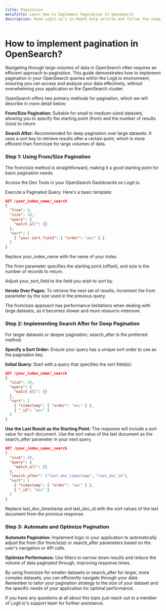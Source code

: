 ```yaml
---
title: Pagination
metaTitle: Learn How to Implement Pagination in OpenSearch
description: Read Logit.io’s in-depth help article and follow the steps to learn how to implement pagination in OpenSearch
---
```


# How to implement pagination in OpenSearch?

Navigating through large volumes of data in OpenSearch often requires 
an efficient approach to pagination. This guide demonstrates how to 
implement pagination in your OpenSearch queries within the Logit.io 
environment, ensuring you can access and analyze your data effectively, 
without overwhelming your application or the OpenSearch cluster.

OpenSearch offers two primary methods for pagination, which we will 
describe in more detail below:

**From/Size Pagination:** Suitable for small to medium-sized datasets, 
allowing you to specify the starting point (from) and the number of results (size) to return.

**Search After:** Recommended for deep pagination over large datasets. 
It uses a sort key to retrieve results after a certain point, which is 
more efficient than from/size for large volumes of data.

### Step 1: Using From/Size Pagination
The from/size method is straightforward, making it a good starting point for basic pagination needs.

Access the Dev Tools in your OpenSearch Dashboards on Logit.io. 

Execute a Paginated Query: Here's a basic template:

```json copy
GET /your_index_name/_search
{
  "from": 0,
  "size": 10,
  "query": {
    "match_all": {}
  },
  "sort": [
    { "your_sort_field": { "order": "asc" } }
  ]
}
```

Replace your_index_name with the name of your index.

The from parameter specifies the starting point (offset), and size is the number of records to return.

Adjust your_sort_field to the field you wish to sort by.

**Iterate Over Pages:** To retrieve the next set of results, 
increment the from parameter by the size used in the previous query.

<Callout type="info">
  The from/size approach has performance limitations when 
  dealing with large datasets, as it becomes slower and 
  more resource-intensive.
</Callout>

### Step 2: Implementing Search After for Deep Pagination
For larger datasets or deeper pagination, search_after is the preferred method.

**Specify a Sort Order:** Ensure your query has a unique sort order to use as the pagination key.

**Initial Query:** Start with a query that specifies the sort field(s):

```json copy
GET /your_index_name/_search
{
  "size": 10,
  "query": {
    "match_all": {}
  },
  "sort": [
    { "timestamp": { "order": "asc" } },
    { "_id": "asc" }
  ]
}
```

**Use the Last Result as the Starting Point:** The response will include 
a sort value for each document. Use the sort value of the last document 
as the search_after parameter in your next query.

```json copy
GET /your_index_name/_search
{
  "size": 10,
  "query": {
    "match_all": {}
  },
  "search_after": ["last_doc_timestamp", "last_doc_id"],
  "sort": [
    { "timestamp": { "order": "asc" } },
    { "_id": "asc" }
  ]
}
```

Replace last_doc_timestamp and last_doc_id with the sort 
values of the last document from the previous response.

### Step 3: Automate and Optimize Pagination

**Automate Pagination:** Implement logic in your application to 
automatically adjust the from (for from/size) or search_after 
parameters based on the user's navigation or API calls.

**Optimize Performance:** Use filters to narrow down results and 
reduce the volume of data paginated through, improving response times.

By using from/size for smaller datasets or search_after for larger, 
more complex datasets, you can efficiently navigate through your data. 
Remember to tailor your pagination strategy to the size of your dataset 
and the specific needs of your application for optimal performance.

If you have any questions at all about this topic just reach out to 
a member of Logit.io's support 
team <IntercomButton text="via live chat" /> for further assistance.